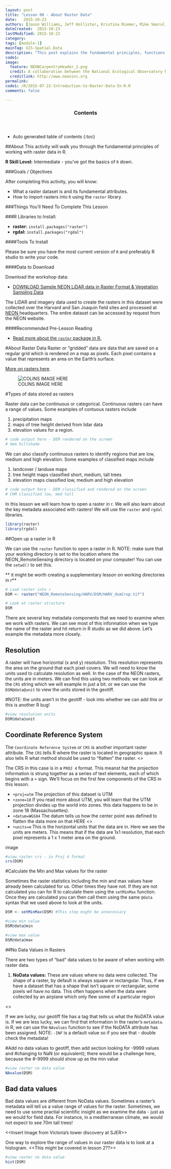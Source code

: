 ```yaml
---
layout: post
title: "Lesson 00 - About Raster Data"
date:   2015-10-23
authors: [Jason Williams, Jeff Hollister, Kristina Riemer, Mike Smorul, Zack Brym]
dateCreated:  2015-10-23
lastModified: 2015-10-23
category:  
tags: [module-1]
mainTag: GIS-Spatial-Data
description: "This post explains the fundamental principles, functions and metadata that you need to work with raster data in R."
code1: 
image:
  feature: NEONCarpentryHeader_2.png
  credit: A collaboration between the National Ecological Observatory Network (NEON) and Data Carpentry
  creditlink: http://www.neoninc.org
permalink: 
code1: /R/2015-07-22-Introduction-to-Raster-Data-In-R.R
comments: false

---
```


<section id="table-of-contents" class="toc">
  <header>
    <h3>Contents</h3>
  </header>
<div id="drawer" markdown="1">
*  Auto generated table of contents
{:toc}
</div>
</section><!-- /#table-of-contents -->

##About
This activity will walk you through the fundamental principles of working 
with raster data in R.

**R Skill Level:** Intermediate - you've got the basics of `R` down.

<div id="objectives" markdown="1">

###Goals / Objectives

After completing this activity, you will know:

* What a raster dataset is and its fundamental attributes.
* How to import rasters into `R` using the `raster` library.

###Things You'll Need To Complete This Lesson

###R Libraries to Install:

* **raster:** `install.packages("raster")`
* **rgdal:** `install.packages("rgdal")`

####Tools To Install

Please be sure you have the most current version of `R` and preferably
R studio to write your code.


####Data to Download

Download the workshop data:

* <a href="http://figshare.com/articles/NEON_AOP_Hyperspectral_Teaching_Dataset_SJER_and_Harvard_forest/1580086" class="btn btn-success"> DOWNLOAD Sample NEON LiDAR data in Raster Format & Vegetation Sampling Data</a> 

The LiDAR and imagery data used to create the rasters in this dataset were 
collected over the Harvard and San Joaquin field sites 
and processed at <a href="http://www.neoninc.org" target="_blank" >NEON </a> 
headquarters. The entire dataset can be accessed by request from the NEON website.

####Recommended Pre-Lesson Reading

* <a href="http://cran.r-project.org/web/packages/raster/raster.pdf" target="_blank">
Read more about the `raster` package in R.</a>

</div>

#About Raster Data
Raster or "gridded" data are data that are saved on a regular grid which is rendered
on a map as pixels. Each pixel contains a value that represents an area on the Earth's 
surface.

<a href="{{ site.baseurl }}/GIS-Spatial-Data/Working-With-Rasters/"> More on 
rasters here</a>. 

![COLINS IMAGE HERE ]({{ site.baseurl }}/images/raster_concept.png)

#Types of data stored as rasters

Raster data can be continuous or categorical. Continuous rasters can have a 
range of values. Some examples of contuous rasters include

1. precipitation maps
2. maps of tree height derived from lidar data
3. elevation values for a region. 

```r
# code output here - DEM rendered on the screen
# dem hillshade
```
We can also classify continuous rasters to identify regions that are low, medium
and high elevation. Some examples of classified maps include

1. landcover / landuse maps
2. tree height maps classified short, medium, tall trees
3. elevation maps classified low, medium and high elevation

```r
# code output here - DEM classified and rendered on the screen
# CHM classified low, med tall

```

In this lesson we will learn how to open a raster in r. We will also learn about 
the key metadata associated with rasters! We will use the `raster` and `rgdal`
libraries.


```r
library(raster)
library(rgdal)

```

##Open up a raster in R

We can use the `raster` function to open a raster in R. NOTE: make sure that your 
working directory is set to the location where the NEON_RemoteSensing directory is 
located on your computer! You can use the `setwd()` to set this.


** it might be worth creating a supplementary lesson on working directories in r**

```r
# Load raster into r
DSM <- raster("NEON_RemoteSensing/HARV/DSM/HARV_dsmCrop.tif")

# Look at raster structure
DSM 

```

There are several key metadata components that we need to examine when we work with 
rasters. We can see most of this information when we type the name of the raster
and hit return in R studio as we did above. Let's example the metadata more closely.

## Resolution

A raster will have horizontal (x and y) resolution. This resolution
represents the area on the ground that each pixel covers. We will need to know the
units used to calculate resolution as well. In the case of the NEON rasters, the units
are in meters. We can find this using two methods: we can look at the `CRS` string
which we will example in just a bit. or we can use the `DSM@data@unit` to view
the units stored in the geotiff.

#NOTE: the units aren't in the geotiff - look into whether we can add this or 
this is another R bug!

```r
#view resolution units
DSM@data@unit

```
## Coordinate Reference System

The `Coordinate Reference System` or `CRS` is another important raster attribute.
The `CRS` tells R where the raster is located in geographic space. It also tells 
R what method should be used to "flatten" the raster. <<SOME LINK TO MORE ABOUT CRS>>

The CRS in this case is in a `PROJ 4` format. This meanst hat the projection information
is strung together as a series of text elements, each of which begins with a `+`
sign. 
We'll focus on the first few components of the CRS in this lesson.

* `+proj=utm` The projection of this dataset is UTM 
* `+zone=18` If you read more about UTM, you will learn that the UTM projection 
divides up the world into zones. this data happens to be in zone 18 (Massachusettes).
* `+datum=WGS84` The datum tells us how the center point was defined to flatten the data
more on that HERE <<ADD LINK>>
* `+units=m` This is the horizontal units that the data are in. Here we see the units 
are meters. This means that if the data are 1x1 resolution, that each pixel represents
a 1 x 1 meter area on the ground.

image<UTM zone image from other lesson>

```r

#view raster crs - in Proj 4 format
crs(DSM)

```


#Calculate the Min and Max values for the raster

Sometimes the raster statistics including the min and max values have already been
calculated for us. Other times they have not. If they are not calculated you can
for R to calculate them using the `setMinMax` function. Once they are calculated 
you can then call them using the same `@data` syntax that we used above to look
at the units.

```r
DSM <- setMinMax(DSM) #This step might be unnecessary

#view min value
DSM@data@min

#view max value
DSM@data@max

```

##No Data Values in Rasters

There are two types of "bad" data values to be aware of when working with raster
data.

1. **NoData values:** These are values where no data were collected. The shape of
a raster, by default is always square or rectangular. Thus, if we have a dataset 
that has a shape that isn't square or rectangular, some pixels wil have no data.
This often happens when the data were collected by an airplane which only flew some
of a particular region

<<IMAGE SHOWING NO DATA VALUES>>

If we are lucky, our geotiff file has a tag that tells us what the NoDATA value is.
If we are less lucky, we can find that information in the raster's `metadata`. 
in R, we can use the `NAvalues` function to see if the NoDATA attribute has been
assigned. NOTE: `-INF` is a default value so if you see that - double check the 
metadata!

#Add no data values to geotiff, then add section looking for -9999 values and
#changing to NaN (or equivalent); there would be a challenge here, because the
#-9999 should show up as the min value

```r
#view raster no data value
NAvalue(DSM)

```

## Bad data values

Bad data values are different from NoData values. Sometimes a raster's metadata
will tell us a value range of values for the raster. Sometimes, we need to use
some practial scientific insight as we examine the data - just as we would for field
data. For instance, in a mediterranean climate, we would not expect to see 70m 
tall trees! 

<<Insert Image from Victoria's tower discovery at SJER>>

One way to explore the range of values in our raster data is to look at a histogram.
<<This might be covered in lesson 2??>>

```r

#view raster no data value
hist(DSM)

```
